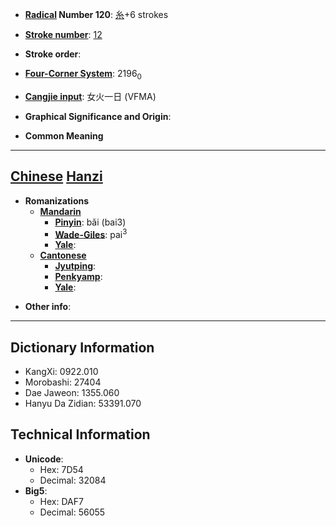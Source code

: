 * '''[[Wiktionary:Chinese radical index| Radical]] Number 120''': [[Wiktionary:Chinese radical index 糸|糸]]+6 strokes

* '''[[Wiktionary:Chinese total strokes index|Stroke number]]''': [[Wiktionary:Chinese total strokes index 12|12]]

* '''Stroke order''': 

* '''[[Wiktionary:Chinese four corner index|Four-Corner System]]''': 2196<sub>0</sub>

* '''[[Wiktionary:Chinese Cangjie index|Cangjie input]]''': 女火一日 (VFMA)

* '''Graphical Significance and Origin''': 

* '''Common Meaning'''

----

== [[Chinese]] [[Hanzi]] ==

* '''Romanizations'''
** '''[[Mandarin]]'''
*** '''[[Pinyin]]''': bǎi (bai3)
*** '''[[Wade-Giles]]''': pai<sup>3</sup>
*** '''[[Yale]]''': 
** '''[[Cantonese]]'''
*** '''[[Jyutping]]''':
*** '''[[Penkyamp]]''': 
*** '''[[Yale]]''': 

* '''Other info''': 

----

== Dictionary Information ==

* KangXi: 0922.010
* Morobashi: 27404
* Dae Jaweon: 1355.060
* Hanyu Da Zidian: 53391.070

== Technical Information ==

* '''Unicode''':
** Hex: 7D54
** Decimal: 32084
* '''Big5''':
** Hex: DAF7
** Decimal: 56055
